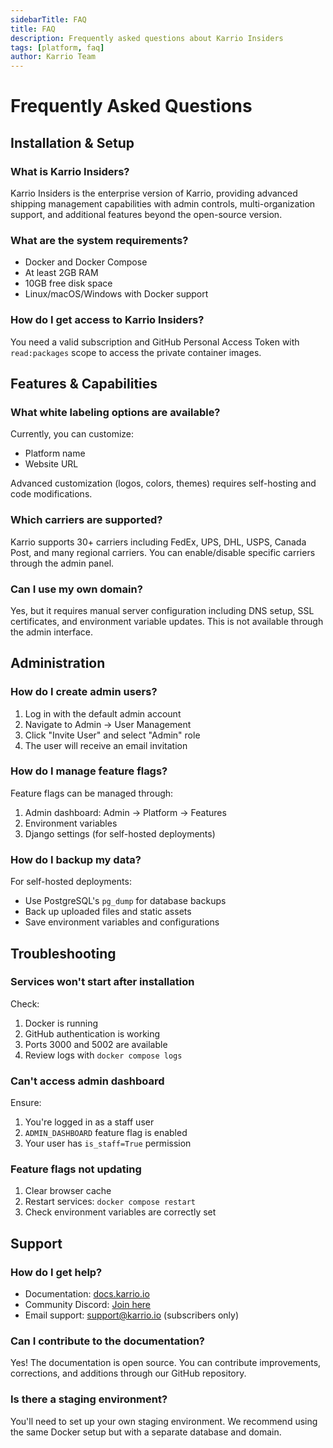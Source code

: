 ```yaml
---
sidebarTitle: FAQ
title: FAQ
description: Frequently asked questions about Karrio Insiders
tags: [platform, faq]
author: Karrio Team
---
```


# Frequently Asked Questions

## Installation & Setup

### What is Karrio Insiders?

Karrio Insiders is the enterprise version of Karrio, providing advanced shipping management capabilities with admin controls, multi-organization support, and additional features beyond the open-source version.

### What are the system requirements?

- Docker and Docker Compose
- At least 2GB RAM
- 10GB free disk space
- Linux/macOS/Windows with Docker support

### How do I get access to Karrio Insiders?

You need a valid subscription and GitHub Personal Access Token with `read:packages` scope to access the private container images.

## Features & Capabilities

### What white labeling options are available?

Currently, you can customize:

- Platform name
- Website URL

Advanced customization (logos, colors, themes) requires self-hosting and code modifications.

### Which carriers are supported?

Karrio supports 30+ carriers including FedEx, UPS, DHL, USPS, Canada Post, and many regional carriers. You can enable/disable specific carriers through the admin panel.

### Can I use my own domain?

Yes, but it requires manual server configuration including DNS setup, SSL certificates, and environment variable updates. This is not available through the admin interface.

## Administration

### How do I create admin users?

1. Log in with the default admin account
2. Navigate to Admin → User Management
3. Click "Invite User" and select "Admin" role
4. The user will receive an email invitation

### How do I manage feature flags?

Feature flags can be managed through:

1. Admin dashboard: Admin → Platform → Features
2. Environment variables
3. Django settings (for self-hosted deployments)

### How do I backup my data?

For self-hosted deployments:

- Use PostgreSQL's `pg_dump` for database backups
- Back up uploaded files and static assets
- Save environment variables and configurations

## Troubleshooting

### Services won't start after installation

Check:

1. Docker is running
2. GitHub authentication is working
3. Ports 3000 and 5002 are available
4. Review logs with `docker compose logs`

### Can't access admin dashboard

Ensure:

1. You're logged in as a staff user
2. `ADMIN_DASHBOARD` feature flag is enabled
3. Your user has `is_staff=True` permission

### Feature flags not updating

1. Clear browser cache
2. Restart services: `docker compose restart`
3. Check environment variables are correctly set

## Support

### How do I get help?

- Documentation: [docs.karrio.io](https://docs.karrio.io)
- Community Discord: [Join here](https://discord.gg/gS88uE7sEx)
- Email support: support@karrio.io (subscribers only)

### Can I contribute to the documentation?

Yes! The documentation is open source. You can contribute improvements, corrections, and additions through our GitHub repository.

### Is there a staging environment?

You'll need to set up your own staging environment. We recommend using the same Docker setup but with a separate database and domain.
